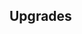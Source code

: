 {{Building
| name = King's Statue
| image = N/A
| category = {{BuildingCategory|category=Kingdom Infrastructure}}
| cycle = 1s
| capacity = N/A
| produce_per_cycle = Speeds up King's Ability cooldown
| consume_per_cycle = 2 {{RessourceIcon|type=crystal}}
| build_cost = 300 {{RessourceIcon|type=ore}}
| description = Speeds up the King's Ability cooldown recovery while active.
}}

== Upgrades ==
{{Upgrade
| name = Crystal clarity
| description = 25% chance of receiving extra 1 {{RessourceIcon|type=crystal}} with each production cycle.
}}
{{Upgrade
| name = Troop inspiration
| description = Passively increases damage dealt by and HP of [[Champion]] troops by 5%.
}}